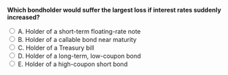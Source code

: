 ::: {.question-block}

<form onsubmit="event.preventDefault(); checkAnswer('module6_mcq_q35')" data-correct-answer="D">
<strong style="display: block;">Which bondholder would suffer the largest loss if interest rates suddenly increased?</strong>

<label><input type="radio" name="module6_mcq_q35" value="A"> A. Holder of a short-term floating-rate note</label><br>
<label><input type="radio" name="module6_mcq_q35" value="B"> B. Holder of a callable bond near maturity</label><br>
<label><input type="radio" name="module6_mcq_q35" value="C"> C. Holder of a Treasury bill</label><br>
<label><input type="radio" name="module6_mcq_q35" value="D"> D. Holder of a long-term, low-coupon bond</label><br>
<label><input type="radio" name="module6_mcq_q35" value="E"> E. Holder of a high-coupon short bond</label><br>
</form>

<div id="feedback-module6_mcq_q35" class="feedback" style="display:none;">
✅ Correct: D. Long-term, low-coupon bonds have the highest duration and are most sensitive to rate increases.
</div>

:::
